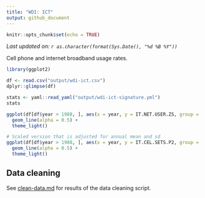 ```yaml
---
title: "WDI: ICT"
output: github_document
---
```


```r
knitr::opts_chunk$set(echo = TRUE)
```

*Last updated on: `r as.character(format(Sys.Date(), "%d %B %Y"))`*

Cell phone and internet broadband usage rates.

```r
library(ggplot2)

df <- read.csv("output/wdi-ict.csv")
dplyr::glimpse(df)

stats <- yaml::read_yaml("output/wdi-ict-signature.yml")
stats

ggplot(df[df$year > 1988, ], aes(x = year, y = IT.NET.USER.ZS, group = gwcode)) +
  geom_line(alpha = 0.5) +
  theme_light()

# Scaled version that is adjusted for annual mean and sd
ggplot(df[df$year > 1988, ], aes(x = year, y = IT.CEL.SETS.P2, group = gwcode)) +
  geom_line(alpha = 0.5) +
  theme_light()
```

## Data cleaning

See [clean-data.md](clean-data.md) for results of the data cleaning script. 